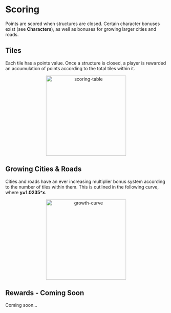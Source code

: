 # Scoring

Points are scored when structures are closed. Certain character bonuses exist (see **Characters**), as well as bonuses for growing larger cities and roads.

## Tiles

Each tile has a points value. Once a structure is closed, a player is rewarded an accumulation of points according to the total tiles within it.

<div align="center">
    <img width="250" src="tile_base_scores.png" alt="scoring-table" />
</div>

## Growing Cities & Roads

Cities and roads have an ever increasing multiplier bonus system according to the number of tiles within them. This is outlined in the following curve, where **y=1.0235^x**.

<div align="center">
    <img width="250" src="growth-curve.png" alt="growth-curve" />
</div>

## Rewards - Coming Soon

Coming soon...
